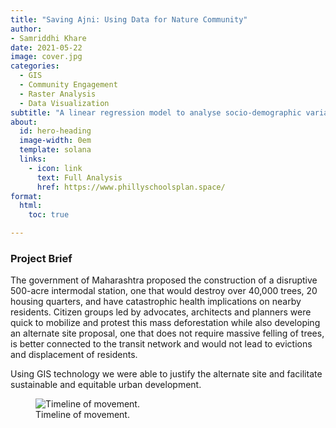 ```yaml
---
title: "Saving Ajni: Using Data for Nature Community"
author:
- Samriddhi Khare
date: 2021-05-22
image: cover.jpg
categories:
  - GIS
  - Community Engagement 
  - Raster Analysis
  - Data Visualization
subtitle: "A linear regression model to analyse socio-demographic variables across TOD and non-TOD tracts."
about:
  id: hero-heading
  image-width: 0em
  template: solana
  links:
    - icon: link
      text: Full Analysis
      href: https://www.phillyschoolsplan.space/
format:
  html:
    toc: true

---
```


### Project Brief

The government of Maharashtra proposed the construction of a  disruptive 500-acre intermodal station, one that would destroy  over 40,000 trees, 20 housing quarters, and have catastrophic health implications on nearby residents. Citizen groups led by advocates, architects and planners were quick to mobilize and protest this mass deforestation while also developing an alternate site proposal, one that does not require massive felling of trees, is better connected to the transit network and would not lead to evictions and displacement of residents.  

Using GIS technology we were able to justify the alternate site and facilitate sustainable and equitable urban development. 

![Timeline of movement.](timeline.png)


